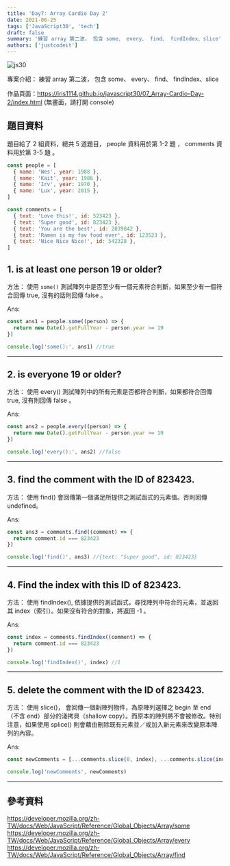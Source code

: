 ```yaml
---
title: 'Day7: Array Cardio Day 2'
date: 2021-06-25
tags: ['JavaScript30', 'tech']
draft: false
summary: '練習 array 第二波， 包含 some、 every、 find、 findIndex、slice'
authors: ['justcodeit']
---
```


![js30](/static/images/js30/07.png)

專案介紹： 練習 array 第二波， 包含 some、 every、 find、 findIndex、slice

作品頁面：https://iris1114.github.io/javascript30/07_Array-Cardio-Day-2/index.html (無畫面，請打開 console)

## 題目資料

題目給了 2 組資料，總共 5 道題目， people 資料用於第 1-2 題 ， comments 資料用於第 3-5 題 。

```javascript
const people = [
  { name: 'Wes', year: 1988 },
  { name: 'Kait', year: 1986 },
  { name: 'Irv', year: 1970 },
  { name: 'Lux', year: 2015 },
]

const comments = [
  { text: 'Love this!', id: 523423 },
  { text: 'Super good', id: 823423 },
  { text: 'You are the best', id: 2039842 },
  { text: 'Ramen is my fav food ever', id: 123523 },
  { text: 'Nice Nice Nice!', id: 542328 },
]
```

## 1. is at least one person 19 or older?

方法： 使用 `some()` 測試陣列中是否至少有一個元素符合判斷，如果至少有一個符合回傳 true, 沒有的話則回傳 false 。

Ans:

```javascript
const ans1 = people.some((person) => {
  return new Date().getFullYear - person.year >= 19
})

console.log('some():', ans1) //true
```

---

## 2. is everyone 19 or older?

方法： 使用 every() 測試陣列中的所有元素是否都符合判斷，如果都符合回傳 true, 沒有則回傳 false 。

Ans:

```javascript
const ans2 = people.every((person) => {
  return new Date().getFullYear - person.year >= 19
})

console.log('every():', ans2) //false
```

---

## 3. find the comment with the ID of 823423.

方法： 使用 find() 會回傳第一個滿足所提供之測試函式的元素值。否則回傳 undefined。

Ans:

```javascript
const ans3 = comments.find((comment) => {
  return comment.id === 823423
})

console.log('find()', ans3) //{text: "Super good", id: 823423}
```

---

## 4. Find the index with this ID of 823423.

方法： 使用 findIndex(), 依據提供的測試函式，尋找陣列中符合的元素，並返回其 index（索引）。如果沒有符合的對象，將返回 -1 。

Ans:

```javascript
const index = comments.findIndex((comment) => {
  return comment.id === 823423
})

console.log('findIndex()', index) //1
```

---

## 5. delete the comment with the ID of 823423.

方法： 使用 slice()， 會回傳一個新陣列物件，為原陣列選擇之 begin 至 end（不含 end）部分的淺拷貝（shallow copy）。而原本的陣列將不會被修改。特別注意，如果使用 splice() 則會藉由刪除既有元素並／或加入新元素來改變原本陣列的內容。

Ans:

```javascript
const newComments = [...comments.slice(0, index), ...comments.slice(index + 1)]

console.log('newComments', newComments)
```

---

## 參考資料

https://developer.mozilla.org/zh-TW/docs/Web/JavaScript/Reference/Global_Objects/Array/some
https://developer.mozilla.org/zh-TW/docs/Web/JavaScript/Reference/Global_Objects/Array/every
https://developer.mozilla.org/zh-TW/docs/Web/JavaScript/Reference/Global_Objects/Array/find
